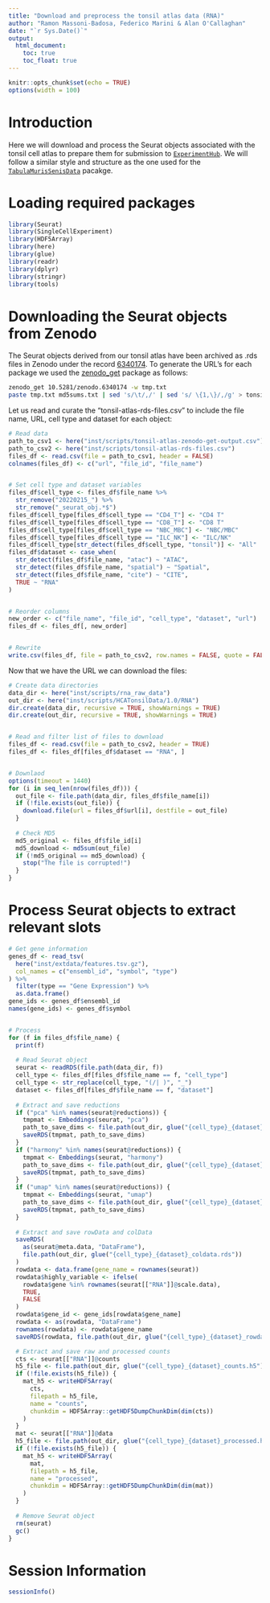 ```yaml
---
title: "Download and preprocess the tonsil atlas data (RNA)"
author: "Ramon Massoni-Badosa, Federico Marini & Alan O'Callaghan"
date: "`r Sys.Date()`"
output:
  html_document:
    toc: true
    toc_float: true
---
```


```r
knitr::opts_chunk$set(echo = TRUE)
options(width = 100)
```


# Introduction

Here we will download and process the Seurat objects associated with the tonsil cell atlas to prepare them for submission to [`ExperimentHub`](https://bioconductor.org/packages/release/bioc/html/ExperimentHub.html). We will follow a similar style and structure as the one used for the [`TabulaMurisSenisData`](https://github.com/fmicompbio/TabulaMurisSenisData) pacakge.


# Loading required packages

```r
library(Seurat)
library(SingleCellExperiment)
library(HDF5Array)
library(here)
library(glue)
library(readr)
library(dplyr)
library(stringr)
library(tools)
```


# Downloading the Seurat objects from Zenodo

The Seurat objects derived from our tonsil atlas have been archived as .rds files in Zenodo under the record [6340174](https://zenodo.org/record/6340174). To generate the URL's for each package we used the [zenodo_get](https://github.com/dvolgyes/zenodo_get) package as follows:

```bash
zenodo_get 10.5281/zenodo.6340174 -w tmp.txt
paste tmp.txt md5sums.txt | sed 's/\t/,/' | sed 's/ \{1,\}/,/g' > tonsil-atlas-zenodo-get-output.csv
```


Let us read and curate the "tonsil-atlas-rds-files.csv" to include the file name, URL, cell type and dataset for each object:

```r
# Read data
path_to_csv1 <- here("inst/scripts/tonsil-atlas-zenodo-get-output.csv")
path_to_csv2 <- here("inst/scripts/tonsil-atlas-rds-files.csv")
files_df <- read.csv(file = path_to_csv1, header = FALSE)
colnames(files_df) <- c("url", "file_id", "file_name")


# Set cell type and dataset variables
files_df$cell_type <- files_df$file_name %>%
  str_remove("20220215_") %>%
  str_remove("_seurat_obj.*$")
files_df$cell_type[files_df$cell_type == "CD4_T"] <- "CD4 T"
files_df$cell_type[files_df$cell_type == "CD8_T"] <- "CD8 T"
files_df$cell_type[files_df$cell_type == "NBC_MBC"] <- "NBC/MBC"
files_df$cell_type[files_df$cell_type == "ILC_NK"] <- "ILC/NK"
files_df$cell_type[str_detect(files_df$cell_type, "tonsil")] <- "All"
files_df$dataset <- case_when(
  str_detect(files_df$file_name, "atac") ~ "ATAC",
  str_detect(files_df$file_name, "spatial") ~ "Spatial",
  str_detect(files_df$file_name, "cite") ~ "CITE",
  TRUE ~ "RNA"
)


# Reorder columns
new_order <- c("file_name", "file_id", "cell_type", "dataset", "url")
files_df <- files_df[, new_order]


# Rewrite
write.csv(files_df, file = path_to_csv2, row.names = FALSE, quote = FALSE)
```


Now that we have the URL we can download the files:

```r
# Create data directories
data_dir <- here("inst/scripts/rna_raw_data")
out_dir <- here("inst/scripts/HCATonsilData/1.0/RNA")
dir.create(data_dir, recursive = TRUE, showWarnings = TRUE)
dir.create(out_dir, recursive = TRUE, showWarnings = TRUE)


# Read and filter list of files to download
files_df <- read.csv(file = path_to_csv2, header = TRUE)
files_df <- files_df[files_df$dataset == "RNA", ]


# Downlaod
options(timeout = 1440)
for (i in seq_len(nrow(files_df))) {
  out_file <- file.path(data_dir, files_df$file_name[i])
  if (!file.exists(out_file)) {
    download.file(url = files_df$url[i], destfile = out_file)
  }
  
  # Check MD5
  md5_original <- files_df$file_id[i]
  md5_download <- md5sum(out_file)
  if (!md5_original == md5_download) {
    stop("The file is corrupted!")
  }
}
```


# Process Seurat objects to extract relevant slots

```r
# Get gene information
genes_df <- read_tsv(
  here("inst/extdata/features.tsv.gz"),
  col_names = c("ensembl_id", "symbol", "type")
) %>%
  filter(type == "Gene Expression") %>%
  as.data.frame()
gene_ids <- genes_df$ensembl_id
names(gene_ids) <- genes_df$symbol


# Process
for (f in files_df$file_name) {
  print(f)
  
  # Read Seurat object
  seurat <- readRDS(file.path(data_dir, f))
  cell_type <- files_df[files_df$file_name == f, "cell_type"]
  cell_type <- str_replace(cell_type, "(/| )", "_")
  dataset <- files_df[files_df$file_name == f, "dataset"]
  
  # Extract and save reductions
  if ("pca" %in% names(seurat@reductions)) {
    tmpmat <- Embeddings(seurat, "pca")
    path_to_save_dims <- file.path(out_dir, glue("{cell_type}_{dataset}_pca.rds"))
    saveRDS(tmpmat, path_to_save_dims)
  }
  if ("harmony" %in% names(seurat@reductions)) {
    tmpmat <- Embeddings(seurat, "harmony")
    path_to_save_dims <- file.path(out_dir, glue("{cell_type}_{dataset}_harmony.rds"))
    saveRDS(tmpmat, path_to_save_dims)
  }
  if ("umap" %in% names(seurat@reductions)) {
    tmpmat <- Embeddings(seurat, "umap")
    path_to_save_dims <- file.path(out_dir, glue("{cell_type}_{dataset}_umap.rds"))
    saveRDS(tmpmat, path_to_save_dims)
  }
  
  # Extract and save rowData and colData
  saveRDS(
    as(seurat@meta.data, "DataFrame"),
    file.path(out_dir, glue("{cell_type}_{dataset}_coldata.rds"))
  )
  rowdata <- data.frame(gene_name = rownames(seurat))
  rowdata$highly_variable <- ifelse(
    rowdata$gene %in% rownames(seurat[["RNA"]]@scale.data),
    TRUE,
    FALSE
  )
  rowdata$gene_id <- gene_ids[rowdata$gene_name]
  rowdata <- as(rowdata, "DataFrame")
  rownames(rowdata) <- rowdata$gene_name
  saveRDS(rowdata, file.path(out_dir, glue("{cell_type}_{dataset}_rowdata.rds")))

  # Extract and save raw and processed counts
  cts <- seurat[["RNA"]]@counts
  h5_file <- file.path(out_dir, glue("{cell_type}_{dataset}_counts.h5"))
  if (!file.exists(h5_file)) {
    mat_h5 <- writeHDF5Array(
      cts,
      filepath = h5_file,
      name = "counts",
      chunkdim = HDF5Array::getHDF5DumpChunkDim(dim(cts))
    )
  }
  mat <- seurat[["RNA"]]@data
  h5_file <- file.path(out_dir, glue("{cell_type}_{dataset}_processed.h5"))
  if (!file.exists(h5_file)) {
    mat_h5 <- writeHDF5Array(
      mat,
      filepath = h5_file,
      name = "processed",
      chunkdim = HDF5Array::getHDF5DumpChunkDim(dim(mat))
    )
  }
  
  # Remove Seurat object
  rm(seurat)
  gc()
}
```


# Session Information

```r
sessionInfo()
```


